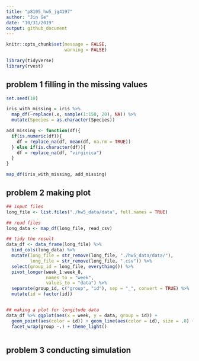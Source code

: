 ```yaml
---
title: "p8105_hw5_jg4197"
author: "Jin Ge"
date: "10/31/2019"
output: github_document
---
```


```r
knitr::opts_chunk$set(message = FALSE,
                      warning = FALSE)

library(tidyverse)
library(rvest)
```

## problem 1 filling in the missing values

```r
set.seed(10)

iris_with_missing = iris %>% 
  map_df(~replace(.x, sample(1:150, 20), NA)) %>%
  mutate(Species = as.character(Species))

add_missing <- function(df){
  if(is.numeric(df)){
    df = replace_na(df, mean(df, na.rm = TRUE))
  } else if(is.character(df)){
    df = replace_na(df, "virginica")
  }
}

map_df(iris_with_missing, add_missing)

```

## problem 2 making plot

```r
## input files
long_file <- list.files("./hw5_data/data", full.names = TRUE)

## read files
long_data <- map_df(long_file, read_csv)

## tidy the result
data_df <- data_frame(long_file) %>% 
  bind_cols(long_data) %>% 
  mutate(long_file = str_remove(long_file, "./hw5_data/data/"),
         long_file = str_remove(long_file, ".csv")) %>% 
  select(group_id = long_file, everything()) %>% 
  pivot_longer(week_1:week_8,
               names_to = "week",
               values_to = "data") %>% 
  separate(group_id, c("group", "id"), sep = "_", convert = TRUE) %>% 
  mutate(id = factor(id))


## making a plot for longitude data
data_df %>% ggplot(aes(x = week, y = data, group = id)) +
  geom_point(aes(color = id)) + geom_line(aes(color = id), size = .8) +
  facet_wrap(group ~.) + theme_light()



```

## problem 3 conducting simulation

```r

```